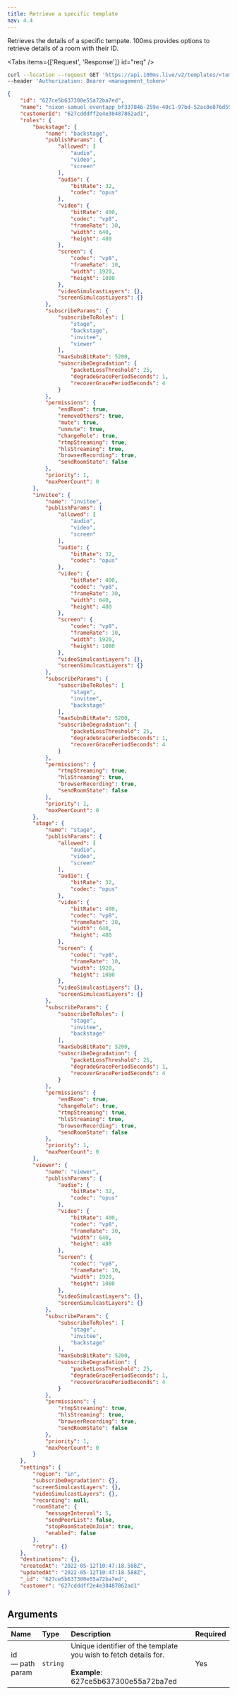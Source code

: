 ```yaml
---
title: Retrieve a specific template
nav: 4.4
---
```


Retrieves the details of a specific tempate. 100ms provides options to retrieve details of a room with their ID.

<GetRequest title="https://api.100ms.live/v2/templates/<template_id>" />

<Tabs items={['Request', 'Response']} id="req" />

<Tab id="req-0">

```bash
curl --location --request GET 'https://api.100ms.live/v2/templates/<template_id>' \
--header 'Authorization: Bearer <management_token>'
```

</Tab>

<Tab id="req-1">
<Response res="200: OK" />

```json
{
    "id": "627ce5b637300e55a72ba7ed",
    "name": "nixon-samuel_eventapp_bf337846-259e-40c1-97bd-52ac0e876d55",
    "customerId": "627cdddff2e4e30487862ad1",
    "roles": {
        "backstage": {
            "name": "backstage",
            "publishParams": {
                "allowed": [
                    "audio",
                    "video",
                    "screen"
                ],
                "audio": {
                    "bitRate": 32,
                    "codec": "opus"
                },
                "video": {
                    "bitRate": 400,
                    "codec": "vp8",
                    "frameRate": 30,
                    "width": 640,
                    "height": 480
                },
                "screen": {
                    "codec": "vp8",
                    "frameRate": 10,
                    "width": 1920,
                    "height": 1080
                },
                "videoSimulcastLayers": {},
                "screenSimulcastLayers": {}
            },
            "subscribeParams": {
                "subscribeToRoles": [
                    "stage",
                    "backstage",
                    "invitee",
                    "viewer"
                ],
                "maxSubsBitRate": 5200,
                "subscribeDegradation": {
                    "packetLossThreshold": 25,
                    "degradeGracePeriodSeconds": 1,
                    "recoverGracePeriodSeconds": 4
                }
            },
            "permissions": {
                "endRoom": true,
                "removeOthers": true,
                "mute": true,
                "unmute": true,
                "changeRole": true,
                "rtmpStreaming": true,
                "hlsStreaming": true,
                "browserRecording": true,
                "sendRoomState": false
            },
            "priority": 1,
            "maxPeerCount": 0
        },
        "invitee": {
            "name": "invitee",
            "publishParams": {
                "allowed": [
                    "audio",
                    "video",
                    "screen"
                ],
                "audio": {
                    "bitRate": 32,
                    "codec": "opus"
                },
                "video": {
                    "bitRate": 400,
                    "codec": "vp8",
                    "frameRate": 30,
                    "width": 640,
                    "height": 480
                },
                "screen": {
                    "codec": "vp8",
                    "frameRate": 10,
                    "width": 1920,
                    "height": 1080
                },
                "videoSimulcastLayers": {},
                "screenSimulcastLayers": {}
            },
            "subscribeParams": {
                "subscribeToRoles": [
                    "stage",
                    "invitee",
                    "backstage"
                ],
                "maxSubsBitRate": 5200,
                "subscribeDegradation": {
                    "packetLossThreshold": 25,
                    "degradeGracePeriodSeconds": 1,
                    "recoverGracePeriodSeconds": 4
                }
            },
            "permissions": {
                "rtmpStreaming": true,
                "hlsStreaming": true,
                "browserRecording": true,
                "sendRoomState": false
            },
            "priority": 1,
            "maxPeerCount": 0
        },
        "stage": {
            "name": "stage",
            "publishParams": {
                "allowed": [
                    "audio",
                    "video",
                    "screen"
                ],
                "audio": {
                    "bitRate": 32,
                    "codec": "opus"
                },
                "video": {
                    "bitRate": 400,
                    "codec": "vp8",
                    "frameRate": 30,
                    "width": 640,
                    "height": 480
                },
                "screen": {
                    "codec": "vp8",
                    "frameRate": 10,
                    "width": 1920,
                    "height": 1080
                },
                "videoSimulcastLayers": {},
                "screenSimulcastLayers": {}
            },
            "subscribeParams": {
                "subscribeToRoles": [
                    "stage",
                    "invitee",
                    "backstage"
                ],
                "maxSubsBitRate": 5200,
                "subscribeDegradation": {
                    "packetLossThreshold": 25,
                    "degradeGracePeriodSeconds": 1,
                    "recoverGracePeriodSeconds": 4
                }
            },
            "permissions": {
                "endRoom": true,
                "changeRole": true,
                "rtmpStreaming": true,
                "hlsStreaming": true,
                "browserRecording": true,
                "sendRoomState": false
            },
            "priority": 1,
            "maxPeerCount": 0
        },
        "viewer": {
            "name": "viewer",
            "publishParams": {
                "audio": {
                    "bitRate": 32,
                    "codec": "opus"
                },
                "video": {
                    "bitRate": 400,
                    "codec": "vp8",
                    "frameRate": 30,
                    "width": 640,
                    "height": 480
                },
                "screen": {
                    "codec": "vp8",
                    "frameRate": 10,
                    "width": 1920,
                    "height": 1080
                },
                "videoSimulcastLayers": {},
                "screenSimulcastLayers": {}
            },
            "subscribeParams": {
                "subscribeToRoles": [
                    "stage",
                    "invitee",
                    "backstage"
                ],
                "maxSubsBitRate": 5200,
                "subscribeDegradation": {
                    "packetLossThreshold": 25,
                    "degradeGracePeriodSeconds": 1,
                    "recoverGracePeriodSeconds": 4
                }
            },
            "permissions": {
                "rtmpStreaming": true,
                "hlsStreaming": true,
                "browserRecording": true,
                "sendRoomState": false
            },
            "priority": 1,
            "maxPeerCount": 0
        }
    },
    "settings": {
        "region": "in",
        "subscribeDegradation": {},
        "screenSimulcastLayers": {},
        "videoSimulcastLayers": {},
        "recording": null,
        "roomState": {
            "messageInterval": 5,
            "sendPeerList": false,
            "stopRoomStateOnJoin": true,
            "enabled": false
        },
        "retry": {}
    },
    "destinations": {},
    "createdAt": "2022-05-12T10:47:18.588Z",
    "updatedAt": "2022-05-12T10:47:18.588Z",
    "_id": "627ce5b637300e55a72ba7ed",
    "customer": "627cdddff2e4e30487862ad1"
}
```

</Tab>

## Arguments

| Name                  | Type     | Description                                                                                                      | Required |
| :-------------------- | :------- | :--------------------------------------------------------------------------------------------------------------- | :------- |
| id <br/> — path param | `string` | Unique identifier of the template you wish to fetch details for. <br/><br/>**Example**: 627ce5b637300e55a72ba7ed | Yes       |